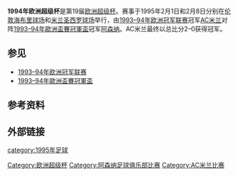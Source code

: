 {{Expand language|time=2017-03-05T00:53:17+00:00}}
{{unreferenced|time=2017-03-05T00:53:17+00:00}}
{{noteTA
|G1=uefa
|G2=足球
|zh-cn:优胜者杯; zh-hk:盃賽冠軍盃;
}}
'''1994年欧洲超级杯'''是第19届[[欧洲超级杯|欧洲超级杯]]。赛事于1995年2月1日和2月8日分别在[[伦敦|伦敦]][[海布里球场|海布里球场]]和[[米兰|米兰]][[圣西罗球场|圣西罗球场]]举行，由[[1993–94年欧洲冠军联赛|1993–94年欧洲冠军联赛]]冠军[[AC米兰|AC米兰]]对阵[[1993–94年歐洲盃賽冠軍盃|1993–94年歐洲盃賽冠軍盃]]冠军[[阿森纳足球俱乐部|阿森纳]]。AC米兰最终以总比分2–0获得冠军。

==参见==
*[[1993–94年欧洲冠军联赛|1993–94年欧洲冠军联赛]]
*[[1993–94年歐洲盃賽冠軍盃|1993–94年歐洲盃賽冠軍盃]]

==参考资料==
{{reflist}}

==外部链接==
{{欧洲超级杯}}

{{DEFAULTSORT:1994 European Super Cup}}
[[Category:欧洲超级杯|Category:欧洲超级杯]]
[[category:1995年足球|category:1995年足球]]
[[Category:阿森纳足球俱乐部比赛|Category:阿森纳足球俱乐部比赛]]
[[Category:AC米兰比赛|Category:AC米兰比赛]]